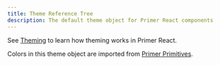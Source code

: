 ```yaml
---
title: Theme Reference Tree
description: The default theme object for Primer React components
---
```



<ThemeReferenceTree themeData={theme} />

<Note>
  
See [Theming](/theming) to learn how theming works in Primer React.

</Note>

Colors in this theme object are imported from [Primer Primitives](https://primer.style/primitives/colors).
